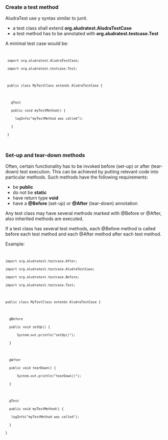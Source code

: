 === Create a test method ===

AludraTest use y syntax similar to junit.
* a test class shall extend '''org.aludratest.AludraTestCase'''
* a test method has to be annotated with '''org.aludratest.testcase.Test'''

A minimal test case would be:
<code>
  import org.aludratest.AludraTestCase;
  import org.aludratest.testcase.Test;
 
  public class MyTestClass extends AludraTestCase {
 
    @Test
    public void myTestMethod() {
      logInfo("myTestMethod was called");
    }
  }
</code>

=== Set-up and tear-down methods ===

Often, certain functionality has to be invoked before (set-up) or after (tear-down) test execution. This can be achieved by putting relevant code into particular methods. Such methods have the following requirements:

* be '''public'''
* do not be '''static'''
* have return type '''void'''
* have a '''@Before''' (set-up) or '''@After''' (tear-down) annotation

Any test class may have several methods marked with @Before or @After, also inherited methods are executed.

If a test class has several test methods, each @Before method is called before each test method and each @After method after each test method.

Example:
<code>
 import org.aludratest.testcase.After;
 import org.aludratest.testcase.AludraTestCase;
 import org.aludratest.testcase.Before;
 import org.aludratest.testcase.Test;
 
 public class MyTestClass extends AludraTestCase {
 
   @Before
   public void setUp() {
       System.out.println("setUp()");
   }
 
   @After
   public void tearDown() {
       System.out.println("tearDown()");
   }
 
   @Test
   public void myTestMethod() {
   	logInfo("myTestMethod was called");
   }
 }
</code>